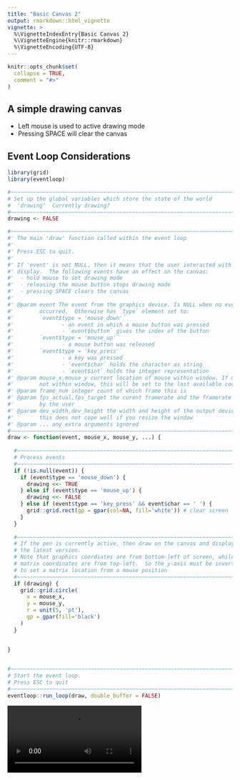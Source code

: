 ```yaml
---
title: "Basic Canvas 2"
output: rmarkdown::html_vignette
vignette: >
  %\VignetteIndexEntry{Basic Canvas 2}
  %\VignetteEngine{knitr::rmarkdown}
  %\VignetteEncoding{UTF-8}
---
```


```r
knitr::opts_chunk$set(
  collapse = TRUE,
  comment = "#>"
)
```

## A simple drawing canvas

* Left mouse is used to active drawing mode
* Pressing SPACE will clear the canvas


## Event Loop Considerations



```r
library(grid)
library(eventloop)

#~~~~~~~~~~~~~~~~~~~~~~~~~~~~~~~~~~~~~~~~~~~~~~~~~~~~~~~~~~~~~~~~~~~~~~~~~~~~~
# Set up the global variables which store the state of the world
#  'drawing'  Currently drawing?
#~~~~~~~~~~~~~~~~~~~~~~~~~~~~~~~~~~~~~~~~~~~~~~~~~~~~~~~~~~~~~~~~~~~~~~~~~~~~~
drawing <- FALSE

#~~~~~~~~~~~~~~~~~~~~~~~~~~~~~~~~~~~~~~~~~~~~~~~~~~~~~~~~~~~~~~~~~~~~~~~~~~~~~
#' The main 'draw' function called within the event loop
#' 
#' Press ESC to quit.
#'
#' If 'event' is not NULL, then it means that the user interacted with the
#' display.  The following events have an effect on the canvas:
#'  - hold mouse to set drawing mode
#'  - releasing the mouse button stops drawing mode
#'  - pressing SPACE clears the canvas
#'
#' @param event The event from the graphics device. Is NULL when no event
#'        occurred.  Otherwise has `type` element set to:
#'        `event$type = 'mouse_down'` 
#'               - an event in which a mouse button was pressed
#'               - `event$button` gives the index of the button
#'        `event$type = 'mouse_up'`   
#'               - a mouse button was released
#'        `event$type = 'key_press'`  
#'               - a key was pressed
#'               - `event$char` holds the character as string
#'               - `event$int` holds the integer representation
#' @param mouse_x,mouse_y current location of mouse within window. If mouse is 
#'        not within window, this will be set to the last available coordinates
#' @param frame_num integer count of which frame this is
#' @param fps_actual,fps_target the curent framerate and the framerate specified
#'        by the user
#' @param dev_width,dev_height the width and height of the output device. Note:
#'        this does not cope well if you resize the window
#' @param ... any extra arguments ignored
#~~~~~~~~~~~~~~~~~~~~~~~~~~~~~~~~~~~~~~~~~~~~~~~~~~~~~~~~~~~~~~~~~~~~~~~~~~~~~
draw <- function(event, mouse_x, mouse_y, ...) {
  
  #~~~~~~~~~~~~~~~~~~~~~~~~~~~~~~~~~~~~~~~~~~~~~~~~~~~~~~~~~~~~~~~~~~~~~~~~~~~
  # Process events
  #~~~~~~~~~~~~~~~~~~~~~~~~~~~~~~~~~~~~~~~~~~~~~~~~~~~~~~~~~~~~~~~~~~~~~~~~~~~
  if (!is.null(event)) {
    if (event$type == 'mouse_down') {
      drawing <<- TRUE
    } else if (event$type == 'mouse_up') {
      drawing <<- FALSE
    } else if (event$type == 'key_press' && event$char == ' ') {
      grid::grid.rect(gp = gpar(col=NA, fill='white')) # clear screen
    } 
  }
  
  #~~~~~~~~~~~~~~~~~~~~~~~~~~~~~~~~~~~~~~~~~~~~~~~~~~~~~~~~~~~~~~~~~~~~~~~~~~~
  # If the pen is currently active, then draw on the canvas and display
  # the latest version.
  # Note that graphics coordiates are from bottom-left of screen, while
  # matrix coordinates are from top-left.  So the y-axis must be inverted
  # to set a matrix location from a mouse position
  #~~~~~~~~~~~~~~~~~~~~~~~~~~~~~~~~~~~~~~~~~~~~~~~~~~~~~~~~~~~~~~~~~~~~~~~~~~~
  if (drawing) {
    grid::grid.circle(
      x = mouse_x, 
      y = mouse_y,
      r = unit(5, 'pt'),
      gp = gpar(fill='black')
    )
  }
  
  
}


#~~~~~~~~~~~~~~~~~~~~~~~~~~~~~~~~~~~~~~~~~~~~~~~~~~~~~~~~~~~~~~~~~~~~~~~~~~~~~
# Start the event loop.  
# Press ESC to quit
#~~~~~~~~~~~~~~~~~~~~~~~~~~~~~~~~~~~~~~~~~~~~~~~~~~~~~~~~~~~~~~~~~~~~~~~~~~~~~
eventloop::run_loop(draw, double_buffer = FALSE)
```

<video controls>
  <source src="images/basic-canvas-rough.mp4" type="video/mp4">
  Your browser does not support the video tag.
</video> 

